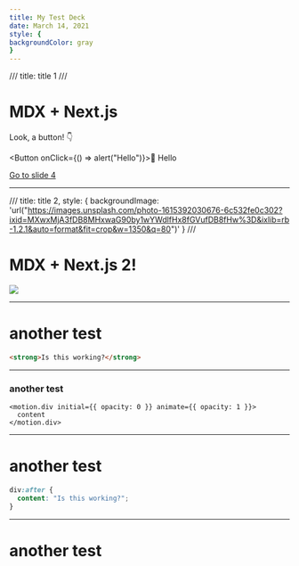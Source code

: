 ```yaml
---
title: My Test Deck
date: March 14, 2021
style: {
backgroundColor: gray
}
---
```


///
title: title 1
///

# MDX + Next.js

Look, a button! 👇

<Button onClick={() => alert("Hello")}>👋 Hello</Button>

<MotionDemo />

[Go to slide 4](/decks/My-Test-Deck/4)

---

///
title: title 2,
style: {
backgroundImage: 'url("https://images.unsplash.com/photo-1615392030676-6c532fe0c302?ixid=MXwxMjA3fDB8MHxwaG90by1wYWdlfHx8fGVufDB8fHw%3D&ixlib=rb-1.2.1&auto=format&fit=crop&w=1350&q=80")'
}
///

# MDX + Next.js 2!

<img src="https://images.unsplash.com/photo-1615392030676-6c532fe0c302?ixid=MXwxMjA3fDB8MHxwaG90by1wYWdlfHx8fGVufDB8fHw%3D&ixlib=rb-1.2.1&auto=format&fit=crop&w=1350&q=80" />

---

# another test

```html
<strong>Is this working?</strong>
```

---

<div style={{textAlign:'center'}}>

### another test

</div>

```tsx showLineNumbers
<motion.div initial={{ opacity: 0 }} animate={{ opacity: 1 }}>
  content
</motion.div>
```

---

# another test

```css
div:after {
  content: "Is this working?";
}
```

---

# another test
